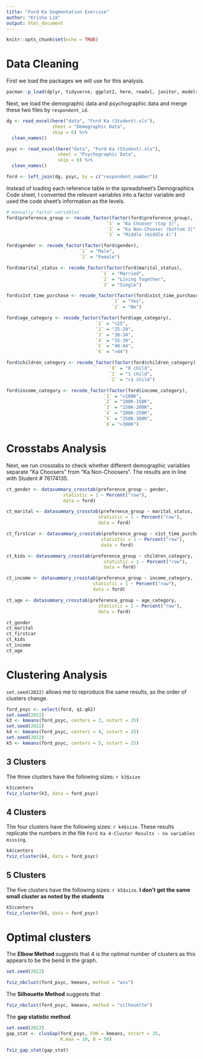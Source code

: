 ```yaml
---
title: "Ford Ka Segmentation Exercise"
author: "Krisha Lim"
output: html_document
---
```


```r
knitr::opts_chunk$set(echo = TRUE)
```

# Data Cleaning

First we load the packages we will use for this analysis.

```r
pacman::p_load(dplyr, tidyverse, ggplot2, here, readxl, janitor, modelsummary, kableExtra, cluster, factoextra)
```

Next, we load the demographic data and psychographic data and merge these two files by `respondent_id`.

```r
dg <- read_excel(here("data", "Ford Ka (Student).xls"), 
                 sheet = "Demographic Data", 
                 skip = 6) %>%
  clean_names()

psyc <- read_excel(here("data", "Ford Ka (Student).xls"), 
                   sheet = "Psychographic Data", 
                   skip = 6) %>%
  clean_names()

ford <- left_join(dg, psyc, by = c("respondent_number"))
```

Instead of loading each reference table in the spreadsheet's Demographics Code sheet, I converted the relevant variables into a factor variable and used the code sheet's information as the levels.

```r
# manually factor variables
ford$preference_group <- recode_factor(factor(ford$preference_group), 
                                     `1` = "Ka Chooser (top 3)",
                                     `2` = "Ka Non-Chooser (bottom 3)",
                                     `3` = "Middle (middle 4)")

ford$gender <- recode_factor(factor(ford$gender), 
                           `1` = "Male",
                           `2` = "Female")

ford$marital_status <- recode_factor(factor(ford$marital_status), 
                                   `1` = "Married", 
                                   `2` = "Living Together", 
                                   `3` = "Single")

ford$x1st_time_purchase <- recode_factor(factor(ford$x1st_time_purchase), 
                                       `1` = "Yes", 
                                       `2` = "No")

ford$age_category <- recode_factor(factor(ford$age_category), 
                                 `1` = "<25", 
                                 `2` = "25-29", 
                                 `3` = "30-34", 
                                 `4` = "35-39", 
                                 `5` = "40-44", 
                                 `6` = ">44")

ford$children_category <- recode_factor(factor(ford$children_category), 
                                      `0` = "0 child", 
                                      `1` = "1 child", 
                                      `2` = ">1 child")

ford$income_category <- recode_factor(factor(ford$income_category), 
                                    `1` = "<100K", 
                                    `2` = "100K-150K", 
                                    `3` = "150K-200K",
                                    `4` = "200K-250K", 
                                    `5` = "250K-300K", 
                                    `6`= ">300K")
```

# Crosstabs Analysis 

Next, we run crosstabs to check whether different demographic variables separate "Ka Choosers" from "Ka Non-Choosers". The results are in line with Student # 76174135. 

```r
ct_gender <- datasummary_crosstab(preference_group ~ gender, 
                     statistic = 1 ~ Percent("row"), 
                     data = ford)

ct_marital <- datasummary_crosstab(preference_group ~ marital_status, 
                                  statistic = 1 ~ Percent("row"), 
                                  data = ford)

ct_firstcar <- datasummary_crosstab(preference_group ~ x1st_time_purchase, 
                                   statistic = 1 ~ Percent("row"), 
                                   data = ford)

ct_kids <- datasummary_crosstab(preference_group ~ children_category, 
                                    statistic = 1 ~ Percent("row"), 
                                    data = ford)

ct_income <- datasummary_crosstab(preference_group ~ income_category, 
                                statistic = 1 ~ Percent("row"), 
                                data = ford)

ct_age <- datasummary_crosstab(preference_group ~ age_category, 
                                  statistic = 1 ~ Percent("row"), 
                                  data = ford)
```

```r
ct_gender
ct_marital
ct_firstcar
ct_kids
ct_income
ct_age
```

# Clustering Analysis

`set.seed(2022)` allows me to reproduce the same results, as the order of clusters change.

```r
ford_psyc <- select(ford, q1:q62)
set.seed(2022)
k3 <- kmeans(ford_psyc, centers = 3, nstart = 25)  
set.seed(2022)
k4 <- kmeans(ford_psyc, centers = 4, nstart = 25)  
set.seed(2022)
k5 <- kmeans(ford_psyc, centers = 5, nstart = 25)  
```

## 3 Clusters

The three clusters have the following sizes: `r k3$size`
```r
k3$centers
fviz_cluster(k3, data = ford_psyc)
```

## 4 Clusters

The four clusters have the following sizes: `r k4$size`. These results replicate the numbers in the file `Ford Ka 4-Cluster Results - no variables missing`. 

```r
k4$centers
fviz_cluster(k4, data = ford_psyc)
```

## 5 Clusters

The five clusters have the following sizes: `r k5$size`. **I don't get the same small cluster as noted by the students**

```r
k5$centers
fviz_cluster(k5, data = ford_psyc)
```


# Optimal clusters

The **Elbow Method** suggests that 4 is the optimal number of clusters as this appears to be the bend in the graph. 

```r
set.seed(2022)

fviz_nbclust(ford_psyc, kmeans, method = "wss")
```

The **Silhouette Method** suggests that

```r
fviz_nbclust(ford_psyc, kmeans, method = "silhouette")
```

The **gap statistic method** 

```r
set.seed(2022)
gap_stat <- clusGap(ford_psyc, FUN = kmeans, nstart = 25,
                    K.max = 10, B = 50)

fviz_gap_stat(gap_stat)
```